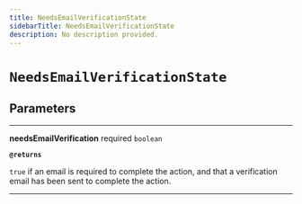 ```yaml
---
title: NeedsEmailVerificationState
sidebarTitle: NeedsEmailVerificationState
description: No description provided.
---
```


# `NeedsEmailVerificationState`

## Parameters

---

**<span className="parameter-name">needsEmailVerification</span>** <span className="optional-status">required</span> <code>boolean</code>

**`@returns`**

`true` if an email is required to complete the action, and that a verification email has been sent to complete the action.

---
